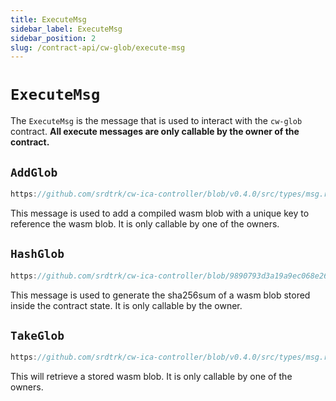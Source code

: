 ```yaml
---
title: ExecuteMsg
sidebar_label: ExecuteMsg
sidebar_position: 2
slug: /contract-api/cw-glob/execute-msg
---
```


# `ExecuteMsg`

The `ExecuteMsg` is the message that is used to interact with the `cw-glob` contract.
**All execute messages are only callable by the owner of the contract.**

## `AddGlob`

```rust reference
https://github.com/srdtrk/cw-ica-controller/blob/v0.4.0/src/types/msg.rs#L27-L37
```

This message is used to add a compiled wasm blob with a unique key to reference the wasm blob. It is only callable by one of the owners.



## `HashGlob`

```rust reference
https://github.com/srdtrk/cw-ica-controller/blob/9890793d3a19a9ec068e26627ec99ec48b3b9d92/src/types/msg.rs#L38-L39
```

This message is used to generate the sha256sum of a wasm blob stored inside the contract state. It is only callable by the owner.

## `TakeGlob`

```rust reference
https://github.com/srdtrk/cw-ica-controller/blob/v0.4.0/src/types/msg.rs#L38-L52
```

This will retrieve a stored wasm blob. It is only callable by one of the owners.

